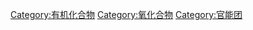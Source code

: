 {{Commonscat|Ketals}}

[[Category:有机化合物|Category:有机化合物]]
[[Category:氧化合物|Category:氧化合物]]
[[Category:官能团|Category:官能团]]